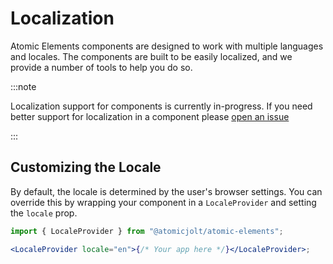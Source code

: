 
# Localization

Atomic Elements components are designed to work with multiple languages and locales. The components are built to be easily localized, and we provide a number of tools to help you do so.

:::note

Localization support for components is currently in-progress. If you need better support for localization in a component please [open an issue](https://github.com/atomicjolt/atomic-libs/issues/new)

:::

## Customizing the Locale

By default, the locale is determined by the user's browser settings. You can override this by wrapping your component in a `LocaleProvider` and setting the `locale` prop.

```jsx
import { LocaleProvider } from "@atomicjolt/atomic-elements";

<LocaleProvider locale="en">{/* Your app here */}</LocaleProvider>;
```
